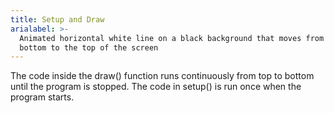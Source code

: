 ```yaml
---
title: Setup and Draw
arialabel: >-
  Animated horizontal white line on a black background that moves from the
  bottom to the top of the screen
---
```



The code inside the draw() function runs continuously from top
to bottom until the program is stopped. The
code in setup() is run once when the program starts.
